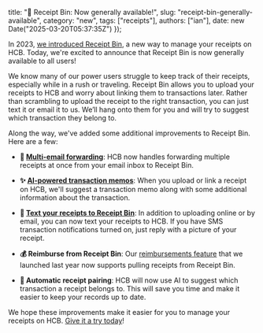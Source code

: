   title: "📨 Receipt Bin: Now generally available!",
  slug: "receipt-bin-generally-available",
  category: "new",
  tags: ["receipts"],
  authors: ["ian"],
  date: new Date("2025-03-20T05:37:35Z")
});

In 2023, [we introduced Receipt Bin](/posts/receipt-bin-280777), a new way to manage your receipts on HCB. Today, we're excited to announce that Receipt Bin is now generally available to all users!

We know many of our power users struggle to keep track of their receipts, especially while in a rush or traveling. Receipt Bin allows you to upload your receipts to HCB and worry about linking them to transactions later. Rather than scrambling to upload the receipt to the right transaction, you can just text it or email it to us. We’ll hang onto them for you and will try to suggest which transaction they belong to.

Along the way, we've added some additional improvements to Receipt Bin. Here are a few:

- **📧 [Multi-email forwarding](/posts/forward-multiple-emails)**: HCB now handles forwarding multiple receipts at once from your email inbox to Receipt Bin.

- **✨ [AI-powered transaction memos](/posts/ai-powered-transaction-memos-298733)**: When you upload or link a receipt on HCB, we'll suggest a transaction memo along with some additional information about the transaction.

- **💬 [Text your receipts to Receipt Bin](posts/text-us-your-receipts-295185)**: In addition to uploading online or by email, you can now text your receipts to HCB. If you have SMS transaction notifications turned on, just reply with a picture of your receipt.

- **💰 Reimburse from Receipt Bin**: Our [reimbursements feature](/posts/reimbursements-289630) that we launched last year now supports pulling receipts from Receipt Bin.

- **🧾 Automatic receipt pairing**: HCB will now use AI to suggest which transaction a receipt belongs to. This will save you time and make it easier to keep your records up to date.

We hope these improvements make it easier for you to manage your receipts on HCB. [Give it a try today](https://hcb.hackclub.com/my/inbox)!